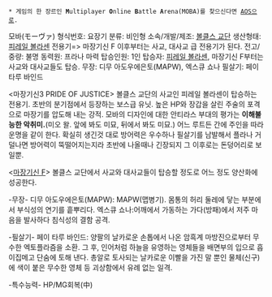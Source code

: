  * 게임의 한 장르인 '''M'''ultiplayer '''O'''nline '''B'''attle '''A'''rena(MOBA)를 찾으신다면 [[AOS]]으로.

모바(モーヴァ)
형식번호: 요장기
분류: 비인형
소속/개발/제조: [[볼클스 교단]]
생산형태: [[피레일 볼라센]] 전용기=> 마장기신 F 이후부터는 사교, 대사교 급 전용기가 된다.
전고/중량: 불명
동력원: 프라나 마력
탑승인원: 1인 
탑승자: [[피레일 볼라센]], 마장기신 F부터는 사교와 대사교들도 탑승.
무장: 디무 아도우에은토(MAPW), 엑스큐 쇼나
필살기: 페이 타루 바인드

<마장기신3 PRIDE OF JUSTICE> 볼클스 교단의 사교인 피레일 볼라센이 탑승하는 전용기. 초반의 분기점에서 등장하는 보스급 유닛. 높은 HP와 장갑을 살린 주술의 포격으로 마장기를 압도해 내는 강적. 모바의 디자인에 대한 안티라스 부대의 평가는 '''이해불능한 악취미.'''(미오 왈. 앞에 봐도 미묘, 뒤에서 봐도 미묘.) 어느 루트든 간에 주인을 따라 운명을 같이 한다. 확실히 생긴것 대로 방어력은 우수하나 필살기를 남발해서 플라나 거덜나면 방어력이 뚝떨어지는지라 초반에 나올때나 긴장되지 그 이후로는 돈덩어리로 보일뿐.

<[[마장기신 F]]> 볼클스 교단에서 사교와 대사교들이 탑승할 정도로 어느 정도 양산화에 성공한다.

-무장-
디무 아도우에은토(MAPW): MAPW(맵병기). 몸통의 허리 둘레에 닿는 부분에서 부식성의 연기를 흩뿌리다. 
엑스큐 쇼나:어깨에서 가동하는 가다(방패)에서 저주 마음을 발사하다 침식성의 결함 공격.

-필살기-
페이 타루 바인드: 양팔의 날카로운 손톱에서 나온 암흑계 마방진으로부터 무수한 엑토플라즘을 소환. 그 후, 인어처럼 하늘을 유영하는 영체들을 배면부의 입으로 흡이집메고 단숨에 토해 낸다. 총알로 토사되는 날카로운 이빨을 가진 말 뿐인 물체(신구)에 색이 붙은 무수한 영체 등 괴상함에서 유례 없는 일격. 

-특수능력-
﻿HP/MG회복(中)
